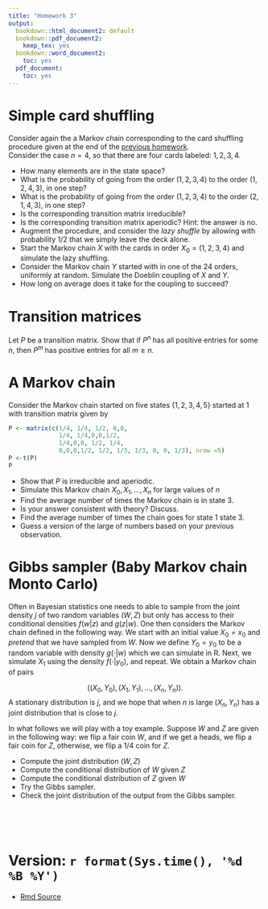 ```yaml
---
title: "Homework 3"
output:
  bookdown::html_document2: default
  bookdown::pdf_document2:
    keep_tex: yes
  bookdown::word_document2:
    toc: yes
  pdf_document:
    toc: yes
---
```



# Simple card shuffling

Consider again the a Markov chain corresponding to the  card shuffling procedure given at the end of the [previous homework](https://tsoo-math.github.io/ucl/QHW2.html).  
Consider the case $n=4$, so that there are four cards labeled: $1,2,3,4$.

*  How many elements are in the state space?
*  What is the probability of going from the order $(1,2,3,4)$ to the order $(1,2,4,3)$, in one step?
*  What is the probability of going from the order $(1,2,3,4)$ to the order $(2,1, 4,3)$, in one step?
*  Is the corresponding transition matrix irreducible?
*  Is the corresponding transition matrix aperiodic?  Hint: the answer is no.  
*  Augment the procedure, and consider the *lazy shuffle* by allowing with probability $1/2$ that we simply leave the deck alone.
*  Start the Markov chain $X$ with the cards in order $X_0 = (1,2,3,4)$ and simulate the lazy shuffling. 
*  Consider the Markov chain $Y$ started with in one of the $24$ orders, uniformly at random.   Simulate the Doeblin coupling of $X$ and $Y$.
*  How long on average does it take for the coupling to succeed?  


#  Transition matrices

Let $P$ be a transition matrix.  Show that if $P^n$ has all positive entries for
some $n$, then $P^m$ has positive entries for all $m \geq n$.  


#  A Markov chain

Consider the Markov chain started on five states $\{1,2,3,4,5\}$ started at $1$ 
with transition matrix given by
```r
P <- matrix(c(1/4, 1/4, 1/2, 0,0, 
              1/4, 1/4,0,0,1/2, 
              1/4,0,0, 1/2, 1/4, 
              0,0,0,1/2, 1/2, 1/3, 1/3, 0, 0, 1/3), nrow =5)
P <-t(P)
P
```
* Show that $P$ is irreducible and aperiodic. 
* Simulate this Markov chain $X_0, X_1, \ldots, X_n$ for large values of $n$
* Find the average number of times the Markov chain is in state $3$.
*  Is your answer consistent with theory?  Discuss.
*  Find the average number of times the chain goes for state $1$ state $3$.
*  Guess a version of the large of numbers based on your previous observation.



# Gibbs sampler (Baby Markov chain Monto Carlo)

Often in Bayesian statistics one needs to able to sample from the joint density 
$j$ of two random variables $(W,Z)$ but only has access to their conditional densities 
$f(w|z)$ and $g(z|w)$.    One then considers the Markov chain defined in the following way.
We start with an initial value $X_0 = x_0$ and *pretend* that we have sampled from $W$.
Now we define $Y_0=y_0$ to be a random variable with density $g(\cdot|w)$ which we can simulate in R. 
 Next, we simulate $X_1$ using the density $f(\cdot|y_0)$, and repeat.
 We obtain a Markov chain of pairs
 
 $$ \Bigg( (X_0, Y_0), (X_1, Y_1), \ldots, (X_n, Y_n) \Bigg).$$
A stationary distribution is $j$, and we hope that when $n$ is large $(X_n, Y_n)$ has a joint distribution that is close to $j$.

In what follows we will play with a toy example.  Suppose $W$ and $Z$ are given in the following way:  we flip a fair coin $W$, and if we get a heads, we flip a fair coin for $Z$, otherwise, we flip a $1/4$ coin for $Z$.  

 *  Compute the joint distribution $(W, Z)$
 *  Compute the conditional distribution of $W$ given $Z$
 *  Compute the conditional distribution of $Z$ given $W$
 *  Try the Gibbs sampler.
 *  Check the joint distribution of the output from the Gibbs sampler.


<br>
<br>
<br>


#   Version: `r format(Sys.time(), '%d %B %Y')`
  * [Rmd Source](https://tsoo-math.github.io/ucl/QHW3.Rmd)
<br>
<br>
<br>
